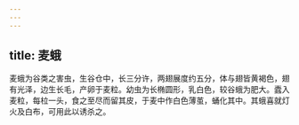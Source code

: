 ```yaml
---
---
---
```

title: 麦蛾
---



麦蛾为谷类之害虫，生谷仓中，长三分许，两翅展度约五分，体与翅皆黄褐色，翅有光泽，边生长毛，产卵于麦粒。幼虫为长椭圆形，乳白色，较谷蛾为肥大。蠹入麦粒，每柆一头，食之至尽而留其皮，于麦中作白色薄茧，蛹化其中。其蛾喜就灯火及白布，可用此以诱杀之。